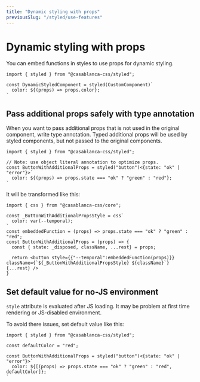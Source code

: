 ```yaml
---
title: "Dynamic styling with props"
previousSlug: "/styled/use-features"
---
```



# Dynamic styling with props

You can embed functions in styles to use props for dynamic styling. 


```tsx
import { styled } from "@casablanca-css/styled";

const DynamicStyledComponent = styled(CustomComponent)`
  color: ${(props) => props.color};
`
```

## Pass additional props safely with type annotation

When you want to pass additional props that is not used in the original component, write type annotation. Typed additional props will be used by styled components, but not passed to the original components.

```tsx
import { styled } from "@casablanca-css/styled";

// Note: use object literal annotation to optimize props.
const ButtonWithAdditionalProps = styled("button")<{state: "ok" | "error"}>`
  color: ${(props) => props.state === "ok" ? "green" : "red"};
`
```

It will be transformed like this:

```tsx
import { css } from "@casablanca-css/core";

const _ButtonWithAdditionalPropsStyle = css`
  color: var(--temporal);
`
const embeddedFunction = (props) => props.state === "ok" ? "green" : "red"; 
const ButtonWithAdditionalProps = (props) => {
  const { state: _disposed, className, ...rest} = props;

  return <button style={{"--temporal":embeddedFunction(props)}} className={`${_ButtonWithAdditionalPropsStyle} ${className}`} {...rest} />
}
```

## Set default value for no-JS environment

`style` attribute is evaluated after JS loading. It may be problem at first time rendering or JS-disabled environment.

To avoid there issues, set default value like this:

```tsx
import { styled } from "@casablanca-css/styled";

const defaultColor = "red";

const ButtonWithAdditionalProps = styled("button")<{state: "ok" | "error"}>`
  color: ${[(props) => props.state === "ok" ? "green" : "red", defaultColor]};
`
```
